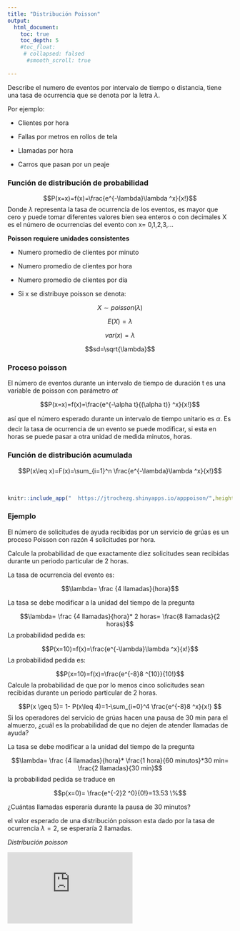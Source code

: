 ```yaml
---
title: "Distribución Poisson"
output: 
  html_document:
    toc: true
    toc_depth: 5
    #toc_float:
     # collapsed: falsed
      #smooth_scroll: true
   
---
```


Describe el numero de eventos por intervalo de tiempo o distancia, tiene una tasa de ocurrencia que se denota por la letra $\lambda$.

Por ejemplo:

- Clientes por hora

- Fallas por metros en rollos de tela

- Llamadas por hora

- Carros que pasan por un peaje



### Función de distribución de probabilidad

$$P(x=x)=f(x)=\frac{e^{-\lambda}\lambda ^x}{x!}$$
Donde $\lambda$ representa la tasa de ocurrencia de los eventos, es mayor que cero y puede tomar diferentes valores bien sea enteros o con decimales 
X es el número de ocurrencias del evento con x= 0,1,2,3,…

**Poisson requiere unidades consistentes**

- Numero promedio de clientes por minuto

- Numero promedio de clientes por hora

- Numero promedio de clientes por día

- Si x se distribuye poisson se denota:

$$X\sim poisson(\lambda)$$

$$E(X)=\lambda$$

$$var(x)=\lambda$$

$$sd=\sqrt{\lambda}$$



### Proceso poisson

El número de eventos durante un intervalo de tiempo de duración t es una variable de poisson con parámetro $\alpha t$


$$P(x=x)=f(x)=\frac{e^{-\alpha t}{(\alpha t)} ^x}{x!}$$

así que el número esperado durante un intervalo de tiempo unitario es $\alpha$. Es decir la tasa de ocurrencia de un evento se puede modificar, si esta en horas se puede pasar a otra unidad de medida minutos, horas.

### Función de distribución acumulada

$$P(x\leq x)=F(x)=\sum_{i=1}^n \frac{e^{-\lambda}\lambda ^x}{x!}$$


```r

knitr::include_app("  https://jtrochezg.shinyapps.io/apppoison/",height = "800px")

```

###  Ejemplo


El número de solicitudes de ayuda recibidas por un servicio de grúas es un proceso Poisson con razón 4 solicitudes por hora. 

Calcule la probabilidad de que exactamente diez solicitudes sean recibidas durante un periodo particular de 2 horas. 

La tasa de ocurrencia del evento es: 

$$\lambda= \frac {4 llamadas}{hora}$$

La tasa se debe modificar a la unidad del tiempo de la pregunta 

$$\lambda= \frac {4 llamadas}{hora}* 2 horas= \frac{8 llamadas}{2 horas}$$
La probabilidad pedida es:


$$P(x=10)=f(x)=\frac{e^{-\lambda}\lambda ^x}{x!}$$
La probabilidad pedida es:

$$P(x=10)=f(x)=\frac{e^{-8}8 ^{10}}{10!}$$
Calcule la probabilidad de que por lo menos cinco solicitudes sean recibidas durante un periodo particular de 2 horas. 

$$P(x \geq 5)= 1- P(x\leq 4)=1-\sum_{i=0}^4 \frac{e^{-8}8 ^x}{x!} $$
Si los operadores del servicio de grúas hacen una pausa de 30 min para el almuerzo, ¿cuál es la probabilidad de que no dejen de atender llamadas de ayuda? 

La tasa se debe modificar a la unidad del tiempo de la pregunta 

$$\lambda= \frac {4 llamadas}{hora}* \frac{1 hora}{60 minutos}*30 min= \frac{2 llamadas}{30 min}$$
la probabilidad pedida se traduce en 

$$p(x=0)= \frac{e^{-2}2 ^0}{0!}=13.53 \%$$

¿Cuántas llamadas esperaría durante la pausa de 30 minutos? 

el valor esperado de una distribución poisson esta dado por la tasa de ocurrencia $\lambda=2$, se esperaría 2 llamadas. 

*Distribución poisson*

<iframe width="280" height="160" src="https://www.youtube.com/embed/lD7RPownwBg" frameborder="0" allow="accelerometer; autoplay; encrypted-media; gyroscope; picture-in-picture" allowfullscreen></iframe>
